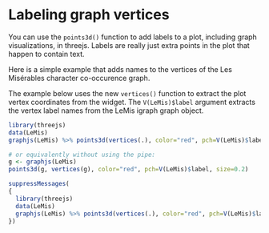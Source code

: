 # Labeling graph vertices

You can use the `points3d()` function to add labels to a plot, including graph
visualizations, in threejs. Labels are really just extra points in the plot
that happen to contain text.

Here is a simple example that adds names to the vertices of  the Les
Mis&eacute;rables character co-occurence graph.

The example below uses the new `vertices()` function to extract the plot vertex
coordinates from the widget. The `V(LeMis)$label` argument extracts the vertex
label names from the LeMis igraph graph object.

```r
library(threejs)
data(LeMis)
graphjs(LeMis) %>% points3d(vertices(.), color="red", pch=V(LeMis)$label, size=0.2)

# or equivalently without using the pipe:
g <- graphjs(LeMis)
points3d(g, vertices(g), color="red", pch=V(LeMis)$label, size=0.2)
```
```r
suppressMessages(
{
  library(threejs)
  data(LeMis)
  graphjs(LeMis) %>% points3d(vertices(.), color="red", pch=V(LeMis)$label, size=0.2)
})
```
